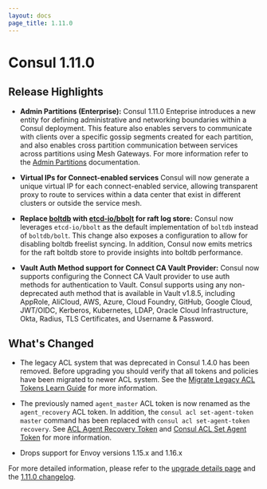 ```yaml
---
layout: docs
page_title: 1.11.0
---
```


# Consul 1.11.0

## Release Highlights

- **Admin Partitions (Enterprise):** Consul 1.11.0 Enteprise introduces a new entity for defining administrative and networking boundaries within a Consul deployment. This feature also enables servers to communicate with clients over a specific gossip segments created for each partition, and also enables cross partition communication between services across partitions using Mesh Gateways. For more information refer to the [Admin Partitions](/docs/enterprise/admin-partitions) documentation.

- **Virtual IPs for Connect-enabled services**  Consul will now generate a unique virtual IP for each connect-enabled service, allowing transparent proxy to route to services within a data center that exist in different clusters or outside the service mesh.

- **Replace [boltdb](https://github.com/boltdb/bolt) with [etcd-io/bbolt](https://github.com/etcd-io/bbolt) for raft log store:** Consul now leverages `etcd-io/bbolt` as the default implementation of `boltdb` instead of `boltdb/bolt`. This change also exposes a configuration to allow for disabling boltdb freelist syncing. In addition, Consul now emits metrics for the raft boltdb store to provide insights into boltdb performance.

- **Vault Auth Method support for Connect CA Vault Provider:** Consul now supports configuring the Connect CA Vault provider to use auth methods for authentication to Vault. Consul supports using any non-deprecated auth method that is available in Vault v1.8.5, including AppRole, AliCloud, AWS, Azure, Cloud Foundry, GitHub, Google Cloud, JWT/OIDC, Kerberos, Kubernetes, LDAP, Oracle Cloud Infrastructure, Okta, Radius, TLS Certificates, and Username & Password.

## What's Changed
 
- The legacy ACL system that was deprecated in Consul 1.4.0 has been removed. Before upgrading you should verify that all tokens and policies have been migrated to newer ACL system. See the [Migrate Legacy ACL Tokens Learn Guide](https://learn.hashicorp.com/tutorials/consul/access-control-token-migration) for more information. 

- The previously named `agent_master` ACL token is now renamed as the `agent_recovery` ACL token. In addition, the `consul acl set-agent-token master` command has been replaced with `consul acl set-agent-token recovery`. See [ACL Agent Recovery Token](https://www.consul.io/docs/security/acl/acl-system#acl-agent-recovery-token) and [Consul ACL Set Agent Token](https://www.consul.io/commands/acl/set-agent-token) for more information. 

- Drops support for Envoy versions 1.15.x and 1.16.x

For more detailed information, please refer to the [upgrade details page](/docs/upgrading/upgrade-specific#consul-1-11-0) and the [1.11.0 changelog](https://github.com/hashicorp/consul/releases/tag/v1.11.0).
